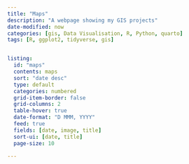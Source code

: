 ```yaml
---
title: "Maps"
description: "A webpage showing my GIS projects"
date-modified: now
categories: [gis, Data Visualisation, R, Python, quarto]
tags: [R, ggplot2, tidyverse, gis]


listing:
  id: "maps"
  contents: maps
  sort: "date desc"
  type: default
  categories: numbered
  grid-item-border: false
  grid-columns: 2
  table-hover: true
  date-format: "D MMM, YYYY"
  feed: true
  fields: [date, image, title]
  sort-ui: [date, title]
  page-size: 10

---
```


::: {#maps} 
:::